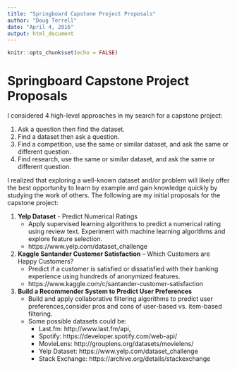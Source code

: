 ```yaml
---
title: "Springboard Capstone Project Proposals"
author: "Doug Terrell"
date: "April 4, 2016"
output: html_document
---
```


```r
knitr::opts_chunk$set(echo = FALSE)
```

# Springboard Capstone Project Proposals




I considered 4 high-level approaches in my search for a capstone project:

1.	Ask a question then find the dataset.
2.	Find a dataset then ask a question.
3.	Find a competition, use the same or similar dataset, and ask the same or different question.
4.	Find research, use the same or similar dataset, and ask the same or different question.

I realized that exploring a well-known dataset and/or problem will likely offer the best opportunity to learn by example and gain knowledge quickly by studying the work of others.  The following are my initial proposals for the capstone project:

1.	**Yelp Dataset** - Predict Numerical Ratings
    * Apply supervised learning algorithms to predict a numerical rating using review text.  Experiment with machine learning algorithms and explore feature
    selection.
    * https://www.yelp.com/dataset_challenge

2.	**Kaggle Santander Customer Satisfaction** – Which Customers are Happy Customers?
    * Predict if a customer is satisfied or dissatisfied with their banking
    experience using hundreds of anonymized features.
    * https://www.kaggle.com/c/santander-customer-satisfaction

3.	**Build a Recommender System to Predict User Preferences**
    * Build and apply collaborative filtering algorithms to predict user         
    preferences,consider pros and cons of user-based vs. item-based filtering.  
    * Some possible datasets could be:
      * Last.fm: http://www.last.fm/api, 
      * Spotify: https://developer.spotify.com/web-api/
      * MovieLens: http://grouplens.org/datasets/movielens/
      * Yelp Dataset: https://www.yelp.com/dataset_challenge
      * Stack Exchange: https://archive.org/details/stackexchange
